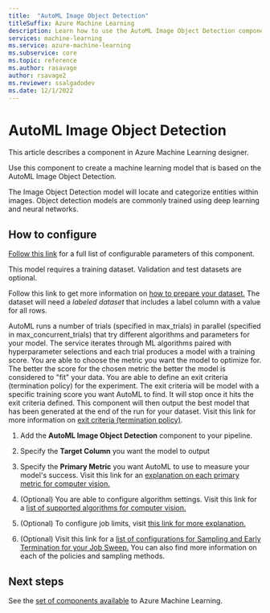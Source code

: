 ```yaml
---
title:  "AutoML Image Object Detection"
titleSuffix: Azure Machine Learning
description: Learn how to use the AutoML Image Object Detection component in Azure Machine Learning to create a classifier using ML Table data.
services: machine-learning
ms.service: azure-machine-learning
ms.subservice: core
ms.topic: reference
ms.author: rasavage
author: rsavage2
ms.reviewer: ssalgadodev
ms.date: 12/1/2022
---
```


# AutoML Image Object Detection

This article describes a component in Azure Machine Learning designer.

Use this component to create a machine learning model that is based on the AutoML Image Object Detection.

The Image Object Detection model will locate and categorize entities within images. Object detection models are commonly trained using deep learning and neural networks.

## How to configure 

[Follow this link](../reference-automl-images-cli-multilabel-classification.md) for a full list of configurable parameters of this component.

This model requires a training dataset. Validation and test datasets are optional. 

Follow this link to get more information on [how to prepare your dataset.](../how-to-prepare-datasets-for-automl-images.md) The dataset will need a *labeled dataset* that includes a label column with a value for all rows.

AutoML runs a number of trials (specified in max_trials) in parallel (specified in max_concurrent_trials) that try different algorithms and parameters for your model. The service iterates through ML algorithms paired with hyperparameter selections and each trial produces a model with a training score. You are able to choose the metric you want the model to optimize for. The better the score for the chosen metric the better the model is considered to "fit" your data. You are able to define an exit criteria (termination policy) for the experiment. The exit criteria will be model with a specific training score you want AutoML to find. It will stop once it hits the exit criteria defined. This component will then output the best model that has been generated at the end of the run for your dataset. Visit this link for more information on [exit criteria (termination policy)](../how-to-auto-train-image-models.md#early-termination-policies).




1.  Add the **AutoML Image Object Detection** component to your pipeline.

1.  Specify the **Target Column** you want the model to output 

1. Specify the **Primary Metric** you want AutoML to use to measure your model's success. Visit this link for an [explanation on each primary metric for computer vision.](../how-to-auto-train-image-models.md#primary-metric)

1. (Optional) You are able to configure algorithm settings. Visit this link for a [list of supported algorithms for computer vision.](../how-to-auto-train-image-models.md#explanations)

1. (Optional) To configure job limits, visit [this link for more explanation.](../how-to-auto-train-image-models.md#job-limits)

1. (Optional) Visit this link for a [list of configurations for Sampling and Early Termination for your Job Sweep.](../how-to-auto-train-image-models.md#sampling-methods-for-the-sweep) You can also find more information on each of the policies and sampling methods. 

    

## Next steps

See the [set of components available](../component-reference/component-reference.md) to Azure Machine Learning.